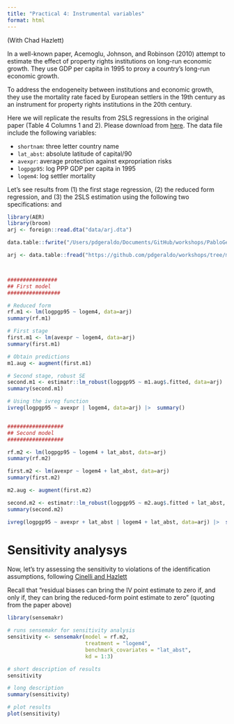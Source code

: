 ```yaml
---
title: "Practical 4: Instrumental variables"
format: html
---
```


(With Chad Hazlett)

In a well-known paper, Acemoglu, Johnson, and Robinson (2010) attempt to estimate the effect of property rights institutions on long-run economic growth. They use GDP per capita in 1995 to proxy a country's long-run economic growth. 

To address the endogeneity between institutions and economic growth, they use the mortality rate faced by European settlers in the 19th century as an instrument for property rights institutions in the 20th century. 

Here we will replicate the results from 2SLS regressions in the original paper (Table 4 Columns 1 and 2). Please download \texttt{arj.dta} from [here](https://github.com/pdgeraldo/workshops/tree/main/PabloGeraldo_CI_Edinburgh_2024/data). The data file include the following variables:


* $\texttt{shortnam}$: three letter country name
* $\texttt{lat\_abst}$: absolute latitude of capital/90
* $\texttt{avexpr}$: average protection against expropriation risks
* $\texttt{logpgp95}$: log PPP GDP per capita in 1995
* $\texttt{logem4}$: log settler mortality

Let's see results from (1) the first stage regression, (2) the reduced form regression, and (3) the 2SLS estimation using the following two specifications:
\begin{eqnarray*}
\texttt{logpgp95}_i &=& \beta_0 + \beta_1 \texttt{avexpr}_i + \epsilon_i \\
\texttt{avexpr}_i &=& \gamma_0 + \gamma_1 \texttt{logem4} + \mu_i 
\end{eqnarray*}
and 
\begin{eqnarray*}
\texttt{logpgp95}_i &=& \beta_0 + \beta_1 \texttt{avexpr}_i + \beta_3 \texttt{lat\_abst} + \epsilon_i\\
\texttt{avexpr}_i &=& \gamma_0 + \gamma_1 \texttt{logem4} + \gamma_2 \texttt{lat\_abst} + \mu_i
\end{eqnarray*}



```r
library(AER)
library(broom)
arj <- foreign::read.dta("data/arj.dta")

data.table::fwrite("/Users/pdgeraldo/Documents/GitHub/workshops/PabloGeraldo_CI_Edinburgh_2024/data/arj.csv")

arj <- data.table::fread("https://github.com/pdgeraldo/workshops/tree/main/PabloGeraldo_CI_Edinburgh_2024/data/arj.csv")



################
## First model
#################

# Reduced form
rf.m1 <- lm(logpgp95 ~ logem4, data=arj) 
summary(rf.m1)

# First stage
first.m1 <- lm(avexpr ~ logem4, data=arj)
summary(first.m1)

# Obtain predictions
m1.aug <- augment(first.m1) 

# Second stage, robust SE
second.m1 <- estimatr::lm_robust(logpgp95 ~ m1.aug$.fitted, data=arj)
summary(second.m1)

# Using the ivreg function
ivreg(logpgp95 ~ avexpr | logem4, data=arj) |>  summary()


##################
## Second model
##################

rf.m2 <- lm(logpgp95 ~ logem4 + lat_abst, data=arj)
summary(rf.m2)

first.m2 <- lm(avexpr ~ logem4 + lat_abst, data=arj)
summary(first.m2)

m2.aug <- augment(first.m2)

second.m2 <- estimatr::lm_robust(logpgp95 ~ m2.aug$.fitted + lat_abst, data=arj)
summary(second.m2)

ivreg(logpgp95 ~ avexpr + lat_abst | logem4 + lat_abst, data=arj) |>  summary()
```

# Sensitivity analysys

Now, let's try assessing the sensitivity to violations of the identification assumptions, following [Cinelli and Hazlett](https://carloscinelli.com/files/Cinelli%20and%20Hazlett%20(2020)%20-%20OVB%20for%20IV.pdf)

Recall that "residual biases can bring the IV point estimate to zero if, and only if, they can bring the
reduced-form point estimate to zero" (quoting from the paper above)



```r
library(sensemakr)

# runs sensemakr for sensitivity analysis
sensitivity <- sensemakr(model = rf.m2, 
                         treatment = "logem4",
                         benchmark_covariates = "lat_abst",
                         kd = 1:3)

# short description of results
sensitivity

# long description
summary(sensitivity)

# plot results
plot(sensitivity)
```

